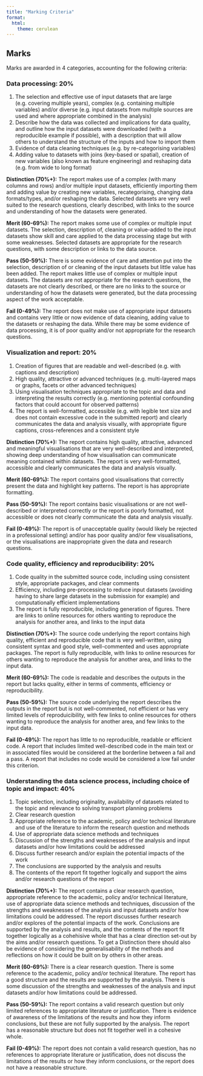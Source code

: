 ```yaml
---
title: "Marking Criteria"
format:
  html:
    theme: cerulean
---
```


## Marks

Marks are awarded in 4 categories, accounting for the following criteria:

### Data processing: 20%

1. The selection and effective use of input datasets that are large (e.g. covering multiple years), complex (e.g. containing multiple variables) and/or diverse (e.g. input datasets from multiple sources are used and where appropriate combined in the analysis)
2. Describe how the data was collected and implications for data quality, and outline how the input datasets were downloaded (with a reproducible example if possible), with a description that will allow others to understand the structure of the inputs and how to import them
3. Evidence of data cleaning techniques (e.g. by re-categorising variables)
4. Adding value to datasets with joins (key-based or spatial), creation of new variables (also known as feature engineering) and reshaping data (e.g. from wide to long format)

**Distinction (70%+):** The report makes use of a complex (with many columns and rows) and/or multiple input datasets, efficiently importing them and adding value by creating new variables, recategorising, changing data formats/types, and/or reshaping the data. Selected datasets are very well suited to the research questions, clearly described, with links to the source and understanding of how the datasets were generated.

**Merit (60-69%):** The report makes some use of complex or multiple input datasets. The selection, description of, cleaning or value-added to the input datasets show skill and care applied to the data processing stage but with some weaknesses. Selected datasets are appropriate for the research questions, with some description or links to the data source.

**Pass (50-59%):** There is some evidence of care and attention put into the selection, description of or cleaning of the input datasets but little value has been added. The report makes little use of complex or multiple input datasets. The datasets are not appropriate for the research questions, the datasets are not clearly described, or there are no links to the source or understanding of how the datasets were generated, but the data processing aspect of the work acceptable.

**Fail (0-49%):** The report does not make use of appropriate input datasets and contains very little or now evidence of data cleaning, adding value to the datasets or reshaping the data. While there may be some evidence of data processing, it is of poor quality and/or not appropriate for the research questions.

### Visualization and report: 20%

1. Creation of figures that are readable and well-described (e.g. with captions and description)
1. High quality, attractive or advanced techniques (e.g. multi-layered maps or graphs, facets or other advanced techniques)
1. Using visualisation techniques appropriate to the topic and data and interpreting the results correctly (e.g. mentioning potential confounding factors that could account for observed patterns)
1. The report is well-formatted, accessible (e.g. with legible text size and does not contain excessive code in the submitted report) and clearly communicates the data and analysis visually, with appropriate figure captions, cross-references and a consistent style

**Distinction (70%+):** The report contains high quality, attractive, advanced and meaningful visualisations that are very well-described and interpreted, showing deep understanding of how visualisation can communicate meaning contained within datasets. The report is very well-formatted, accessible and clearly communicates the data and analysis visually.

**Merit (60-69%):** The report contains good visualisations that correctly present the data and highlight key patterns. The report is has appropriate formatting.

**Pass (50-59%):** The report contains basic visualisations or are not well-described or interpreted correctly or the report is poorly formatted, not accessible or does not clearly communicate the data and analysis visually.

**Fail (0-49%):** The report is of unacceptable quality (would likely be rejected in a professional setting) and/or has poor quality and/or few visualisations, or the visualisations are inappropriate given the data and research questions.

### Code quality, efficiency and reproducibility: 20%

1. Code quality in the submitted source code, including using consistent style, appropriate packages, and clear comments
1. Efficiency, including pre-processing to reduce input datasets (avoiding having to share large datasets in the submission for example) and computationally efficient implementations
1. The report is fully reproducible, including generation of figures. There are links to online resources for others wanting to reproduce the analysis for another area, and links to the input data

**Distinction (70%+):** The source code underlying the report contains high quality, efficient and reproducible code that is very well-written, using consistent syntax and good style, well-commented and uses appropriate packages. The report is fully reproducible, with links to online resources for others wanting to reproduce the analysis for another area, and links to the input data.

**Merit (60-69%):** The code is readable and describes the outputs in the report but lacks quality, either in terms of comments, efficiency or reproducibility. 

**Pass (50-59%):** The source code underlying the report describes the outputs in the report but is not well-commented, not efficient or has very limited levels of reproduicibility, with few links to online resources for others wanting to reproduce the analysis for another area, and few links to the input data.

**Fail (0-49%):** The report has little to no reproducible, readable or efficient code. A report that includes limited well-described code in the main text or in associated files would be considered at the borderline between a fail and a pass. A report that includes no code would be considered a low fail under this criterion.

### Understanding the data science process, including choice of topic and impact: 40%

1. Topic selection, including originality, availability of datasets related to the topic and relevance to solving transport planning problems
1. Clear research question
1. Appropriate reference to the academic, policy and/or technical literature and use of the literature to inform the research question and methods
1. Use of appropriate data science methods and techniques
1. Discussion of the strengths and weaknesses of the analysis and input datasets and/or how limitations could be addressed
1. Discuss further research and/or explain the potential impacts of the work
1. The conclusions are supported by the analysis and results
1. The contents of the report fit together logically and support the aims and/or research questions of the report

**Distinction (70%+):** The report contains a clear research question, appropriate reference to the academic, policy and/or technical literature, use of appropriate data science methods and techniques, discussion of the strengths and weaknesses of the analysis and input datasets and/or how limitations could be addressed. The report discusses further research and/or explores of the potential impacts of the work. Conclusions are supported by the analysis and results, and the contents of the report fit together logically as a cohehisive whole that has a clear direction set-out by the aims and/or research questions. To get a Distinction there should also be evidence of considering the generalisability of the methods and reflections on how it could be built on by others in other areas.

**Merit (60-69%):** There is a clear research question. There is some reference to the academic, policy and/or technical literature. The report has a good structure and the results are supported by the analysis. There is some discussion of the strengths and weaknesses of the analysis and input datasets and/or how limitations could be addressed. 

**Pass (50-59%):** The report contains a valid research question but only limited references to appropriate literature or justification. There is evidence of awareness of the limitations of the results and how they inform conclusions, but these are not fully supported by the analysis. The report has a reasonable structure but does not fit together well in a cohesive whole.

**Fail (0-49%):** The report does not contain a valid research question, has no references to appropriate literature or justification, does not discuss the limitations of the results or how they inform conclusions, or the report does not have a reasonable structure.

